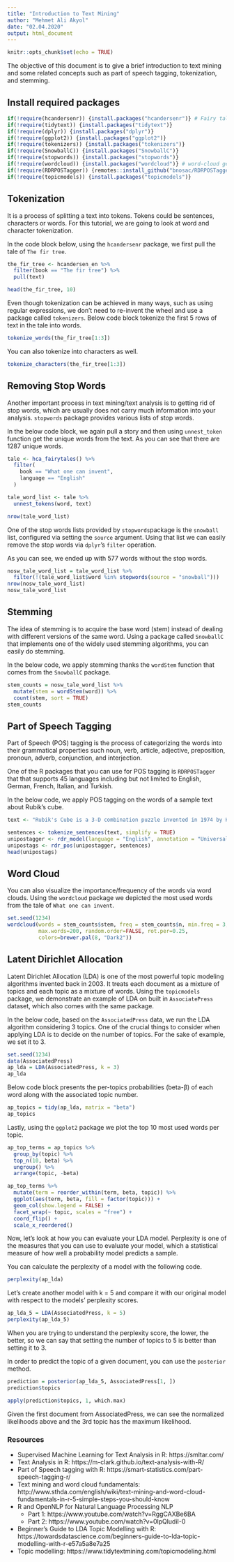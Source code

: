 ```yaml
---
title: "Introduction to Text Mining"
author: "Mehmet Ali Akyol"
date: "02.04.2020"
output: html_document
---
```


```r
knitr::opts_chunk$set(echo = TRUE)
```

The objective of this document is to give a brief introduction to text mining and some related concepts such as part of speech tagging, tokenization, and stemming.

## Install required packages
```r
if(!require(hcandersenr)) {install.packages("hcandersenr")} # Fairy tales and stories of H.C. Andersen
if(!require(tidytext)) {install.packages("tidytext")}
if(!require(dplyr)) {install.packages("dplyr")}
if(!require(ggplot2)) {install.packages("ggplot2")}
if(!require(tokenizers)) {install.packages("tokenizers")}
if(!require(SnowballC)) {install.packages("SnowballC")}
if(!require(stopwords)) {install.packages("stopwords")}
if(!require(wordcloud)) {install.packages("wordcloud")} # word-cloud generator 
if(!require(RDRPOSTagger)) {remotes::install_github("bnosac/RDRPOSTagger")} 
if(!require(topicmodels)) {install.packages("topicmodels")}
```

## Tokenization

It is a process of splitting a text into tokens. Tokens could be sentences, characters or words. For this tutorial, we are going to look at word and character tokenization.

In the code block below, using the `hcandersenr` package, we first pull the tale of `The fir tree`.

```r
the_fir_tree <- hcandersen_en %>%
  filter(book == "The fir tree") %>%
  pull(text)

head(the_fir_tree, 10)
```

Even though tokenization can be achieved in many ways, such as using regular expressions, we don't need to re-invent the wheel and use a package called `tokenizers`. Below code block tokenize the first 5 rows of text in the tale into words.

```r
tokenize_words(the_fir_tree[1:3])
```

You can also tokenize into characters as well.

```r
tokenize_characters(the_fir_tree[1:3])
```


## Removing Stop Words

Another important process in text mining/text analysis is to getting rid of stop words, which are usually does not carry much information into your analysis. `stopwords` package provides various lists of stop words. 

In the below code block, we again pull a story and then using `unnest_token` function get the unique words from the text. As you can see that there are 1287 unique words.

```r
tale <- hca_fairytales() %>%
  filter(
    book == "What one can invent",
    language == "English"
  )

tale_word_list <- tale %>%
  unnest_tokens(word, text)

nrow(tale_word_list)
```

One of the stop words lists provided by `stopwords`package is the `snowball` list, configured via setting the `source` argument. Using that list we can easily remove the stop words via `dplyr`'s `filter` operation. 

As you can see, we ended up with 577 words without the stop words.

```r
nosw_tale_word_list = tale_word_list %>%
  filter(!(tale_word_list$word %in% stopwords(source = "snowball")))
nrow(nosw_tale_word_list)
nosw_tale_word_list
```


## Stemming

The idea of stemming is to acquire the base word (stem) instead of dealing with different versions of the same word. Using a package called `SnowballC` that implements one of the widely used stemming algorithms, you can easily do stemming.

In the below code, we apply stemming thanks the `wordStem` function that comes from the `SnowballC` package. 

```r
stem_counts = nosw_tale_word_list %>%
  mutate(stem = wordStem(word)) %>%
  count(stem, sort = TRUE)
stem_counts
```


## Part of Speech Tagging

Part of Speech (POS) tagging is the process of categorizing the words into their grammatical properties such noun, verb, article, adjective, preposition, pronoun, adverb, conjunction, and interjection.

One of the R packages that you can use for POS tagging is `RDRPOSTagger` that that supports 45 languages including but not limited to English, German, French, Italian, and Turkish.

In the below code, we apply POS tagging on the words of a sample text about Rubik's cube. 

```r
text <- "Rubik's Cube is a 3-D combination puzzle invented in 1974 by Hungarian sculptor and professor of architecture Ernő Rubik. Originally called the Magic Cube, the puzzle was licensed by Rubik to be sold by Ideal Toy Corp. in 1980 via businessman Tibor Laczi and Seven Towns founder Tom Kremer, and won the German Game of the Year special award for Best Puzzle that year. As of January 2009, 350 million cubes had been sold worldwide making it the world's top-selling puzzle game. It is widely considered to be the world's best-selling toy."

sentences <- tokenize_sentences(text, simplify = TRUE)
unipostagger <- rdr_model(language = "English", annotation = "UniversalPOS")
unipostags <- rdr_pos(unipostagger, sentences)
head(unipostags)
```


## Word Cloud

You can also visualize the importance/frequency of the words via word clouds. Using the `wordcloud` package we depicted the most used words from the tale of `What one can invent`.

```r
set.seed(1234)
wordcloud(words = stem_counts$stem, freq = stem_counts$n, min.freq = 3,
          max.words=200, random.order=FALSE, rot.per=0.25, 
          colors=brewer.pal(8, "Dark2"))
```


## Latent Dirichlet Allocation

Latent Dirichlet Allocation (LDA) is one of the most powerful topic modeling algorithms invented back in 2003. It treats each document as a mixture of topics and each topic as a mixture of words. Using the `topicmodels` package, we demonstrate an example of LDA on built in `AssociatePress` dataset, which also comes with the same package.

In the below code, based on the `AssociatedPress` data, we run the LDA algorithm considering 3 topics. One of the crucial things to consider when applying LDA is to decide on the number of topics. For the sake of example, we set it to 3.

```r
set.seed(1234)
data(AssociatedPress)
ap_lda = LDA(AssociatedPress, k = 3)
ap_lda
```

Below code block presents the per-topics probabilities (beta-β) of each word along with the associated topic number.

```r
ap_topics = tidy(ap_lda, matrix = "beta")
ap_topics
```

Lastly, using the `ggplot2` package we plot the top 10 most used words per topic.

```r
ap_top_terms = ap_topics %>%
  group_by(topic) %>%
  top_n(10, beta) %>%
  ungroup() %>%
  arrange(topic, -beta)

ap_top_terms %>%
  mutate(term = reorder_within(term, beta, topic)) %>%
  ggplot(aes(term, beta, fill = factor(topic))) +
  geom_col(show.legend = FALSE) +
  facet_wrap(~ topic, scales = "free") +
  coord_flip() +
  scale_x_reordered()
```

Now, let's look at how you can evaluate your LDA model. Perplexity is one of the measures that you can use to evaluate your model, which a statistical measure of how well a probability model predicts a sample. 

You can calculate the perplexity of a model with the following code. 

```r
perplexity(ap_lda)
```

Let's create another model with k = 5 and compare it with our original model with respect to the models' perplexity scores.

```r
ap_lda_5 = LDA(AssociatedPress, k = 5)
perplexity(ap_lda_5)
```

When you are trying to understand the perplexity score, the lower, the better, so we can say that setting the number of topics to 5 is better than setting it to 3.

In order to predict the topic of a given document, you can use the `posterior` method. 

```r
prediction = posterior(ap_lda_5, AssociatedPress[1, ])
prediction$topics
```

```r
apply(prediction$topics, 1, which.max)
```

Given the first document from AssociatedPress, we can see the normalized likelihoods above and the 3rd topic has the maximum likelihood.


### Resources
- Supervised Machine Learning for Text Analysis in R: https://smltar.com/
- Text Analysis in R: https://m-clark.github.io/text-analysis-with-R/
- Part of Speech tagging with R: https://smart-statistics.com/part-speech-tagging-r/
- Text mining and word cloud fundamentals: http://www.sthda.com/english/wiki/text-mining-and-word-cloud-fundamentals-in-r-5-simple-steps-you-should-know
- R and OpenNLP for Natural Language Processing NLP
  * Part 1: https://www.youtube.com/watch?v=RggCAXBe6BA
  * Part 2: https://www.youtube.com/watch?v=0lpQludiI-0
- Beginner’s Guide to LDA Topic Modelling with R: https://towardsdatascience.com/beginners-guide-to-lda-topic-modelling-with-r-e57a5a8e7a25
- Topic modelling: https://www.tidytextmining.com/topicmodeling.html

